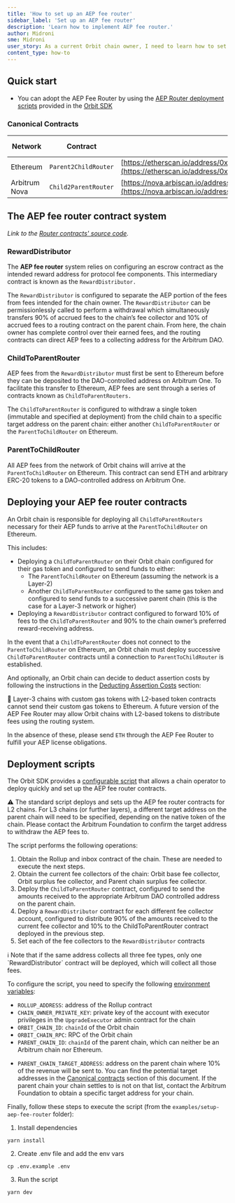```yaml
---
title: 'How to set up an AEP fee router'
sidebar_label: 'Set up an AEP fee router'
description: 'Learn how to implement AEP fee router.'
author: Midroni
sme: Midroni
user_story: As a current Orbit chain owner, I need to learn how to set up an AEP fee router.
content_type: how-to
---
```


## Quick start

- You can adopt the AEP Fee Router by using the [AEP Router deployment scripts](https://github.com/OffchainLabs/arbitrum-orbit-sdk/tree/main/examples/setup-aep-fee-router) provided in the [Orbit SDK](https://github.com/OffchainLabs/arbitrum-orbit-sdk/tree/main)

### Canonical Contracts

| Network       | Contract             | Address                                                                                                                                                    | Configured For  |
| ------------- | -------------------- | ---------------------------------------------------------------------------------------------------------------------------------------------------------- | --------------- |
| Ethereum      | `Parent2ChildRouter` | [https://etherscan.io/address/0x40Cd7D713D7ae463f95cE5d342Ea6E7F5cF7C999](https://etherscan.io/address/0x40Cd7D713D7ae463f95cE5d342Ea6E7F5cF7C999)         | `ETH`, `ERC-20` |
| Arbitrum Nova | `Child2ParentRouter` | [https://nova.arbiscan.io/address/0x36D0170D92F66e8949eB276C3AC4FEA64f83704d](https://nova.arbiscan.io/address/0x36D0170D92F66e8949eB276C3AC4FEA64f83704d) | `ETH`           |

## The AEP fee router contract system

_Link to the [Router contracts' source code](https://github.com/OffchainLabs/fund-distribution-contracts/tree/main/src/FeeRouter)._

### RewardDistributor

The **AEP fee router** system relies on configuring an escrow contract as the intended reward address for protocol fee components. This intermediary contract is known as the `RewardDistributor.`

The `RewardDistributor` is configured to separate the AEP portion of the fees from fees intended for the chain owner. The `RewardDistributor` can be permissionlessly called to perform a withdrawal which simultaneously transfers 90% of accrued fees to the chain’s fee collector and 10% of accrued fees to a routing contract on the parent chain. From here, the chain owner has complete control over their earned fees, and the routing contracts can direct AEP fees to a collecting address for the Arbitrum DAO.

### ChildToParentRouter

AEP fees from the `RewardDistributor` must first be sent to Ethereum before they can be deposited to the DAO-controlled address on Arbitrum One. To facilitate this transfer to Ethereum, AEP fees are sent through a series of contracts known as `ChildToParentRouters.`

The `ChildToParentRouter` is configured to withdraw a single token (immutable and specified at deployment) from the child chain to a specific target address on the parent chain: either another `ChildToParentRouter` or the `ParentToChildRouter` on Ethereum.

### ParentToChildRouter

All AEP fees from the network of Orbit chains will arrive at the `ParentToChildRouter` on Ethereum. This contract can send ETH and arbitrary ERC-20 tokens to a DAO-controlled address on Arbitrum One.

## Deploying your AEP fee router contracts

An Orbit chain is responsible for deploying all `ChildToParentRouters` necessary for their AEP funds to arrive at the `ParentToChildRouter` on Ethereum.

This includes:

- Deploying a `ChildToParentRouter` on their Orbit chain configured for their gas token and configured to send funds to either:
  - The `ParentToChildRouter` on Ethereum (assuming the network is a Layer-2)
  - Another `ChildToParentRouter` configured to the same gas token and configured to send funds to a successive parent chain (this is the case for a Layer-3 network or higher)
- Deploying a `RewardDistributor` contract configured to forward 10% of fees to the `ChildToParentRouter` and 90% to the chain owner’s preferred reward-receiving address.

In the event that a `ChildToParentRouter` does not connect to the `ParentToChildRouter` on Ethereum, an Orbit chain must deploy successive `ChildToParentRouter` contracts until a connection to `ParentToChildRouter` is established.

<!-- I changed the Link to the assertion costs as it was pointing to a [ notion draft page ](https://www.notion.so/arbitrum/AEP-Fee-Router-DOCS-4fe72e869dbf47338a1b2d0c084cdfbd) is my new Link relevant? -->

And optionally, an Orbit chain can decide to deduct assertion costs by following the instructions in the [Deducting Assertion Costs](/launch-orbit-chain/how-tos/calculate-aep-fees#assertion-costs) section:

<aside>
🚨 Layer-3 chains with custom gas tokens with L2-based token contracts cannot send their custom gas tokens to Ethereum. A future version of the AEP Fee Router may allow Orbit chains with L2-based tokens to distribute fees using the routing system.

In the absence of these, please send `ETH` through the AEP Fee Router to fulfill your AEP license obligations.

</aside>

## Deployment scripts

The Orbit SDK provides a [configurable script](https://github.com/OffchainLabs/arbitrum-orbit-sdk/tree/main/examples/setup-aep-fee-router) that allows a chain operator to deploy quickly and set up the AEP fee router contracts.

<aside>
<!-- How do they reach out to the Arbitrum Foundation? Can you lmk? That's IF you know it-->
⚠️ The standard script deploys and sets up the AEP fee router contracts for L2 chains. For L3 chains (or further layers), a different target address on the parent chain will need to be specified, depending on the native token of the chain. Please contact the Arbitrum Foundation to confirm the target address to withdraw the AEP fees to.
</aside>

The script performs the following operations:

1. Obtain the Rollup and inbox contract of the chain. These are needed to execute the next steps.
2. Obtain the current fee collectors of the chain: Orbit base fee collector, Orbit surplus fee collector, and Parent chain surplus fee collector.
3. Deploy the `ChildToParentRouter` contract, configured to send the amounts received to the appropriate Arbitrum DAO controlled address on the parent chain.
4. Deploy a `RewardDistributor` contract for each different fee collector account, configured to distribute 90% of the amounts received to the current fee collector and 10% to the ChildToParentRouter contract deployed in the previous step.
5. Set each of the fee collectors to the `RewardDistributor` contracts

<aside>
ℹ️ Note that if the same address collects all three fee types, only one `RewardDistributor` contract will be deployed, which will collect all those fees.

</aside>

To configure the script, you need to specify the following [environment variables](https://github.com/OffchainLabs/arbitrum-orbit-sdk/blob/main/examples/setup-aep-fee-router/.env.example):

- `ROLLUP_ADDRESS`: address of the Rollup contract
- `CHAIN_OWNER_PRIVATE_KEY`: private key of the account with executor privileges in the `UpgradeExecutor` admin contract for the chain
- `ORBIT_CHAIN_ID`: `chainId` of the Orbit chain
- `ORBIT_CHAIN_RPC`: RPC of the Orbit chain
- `PARENT_CHAIN_ID`: `chainId` of the parent chain, which can neither be an Arbitrum chain nor Ethereum.
<!-- Should we add a link to the contracts' source code instead? -->
- `PARENT_CHAIN_TARGET_ADDRESS`: address on the parent chain where 10% of the revenue will be sent to. You can find the potential target addresses in the [Canonical contracts](https://www.notion.so/AEP-Fee-Router-DOCS-4fe72e869dbf47338a1b2d0c084cdfbd?pvs=21) section of this document. If the parent chain your chain settles to is not on that list, contact the Arbitrum Foundation to obtain a specific target address for your chain.

Finally, follow these steps to execute the script (from the `examples/setup-aep-fee-router` folder):

1. Install dependencies

```shell
yarn install
```

2. Create .env file and add the env vars

```shell
cp .env.example .env
```

3. Run the script

```shell
yarn dev
```
